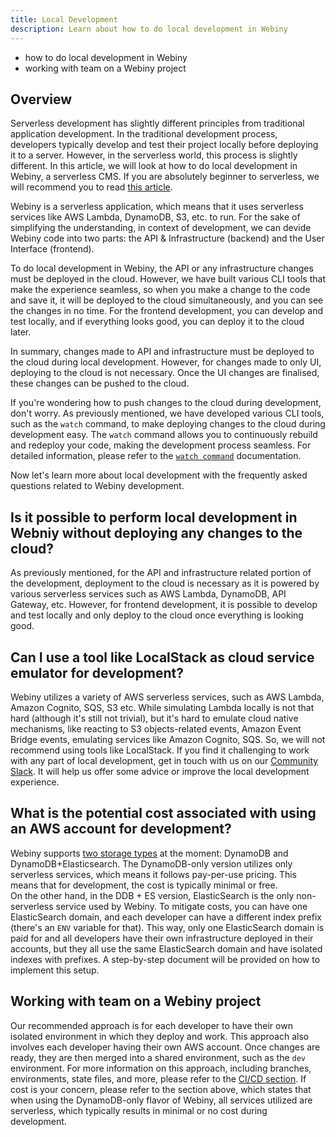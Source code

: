 ```yaml
---
title: Local Development
description: Learn about how to do local development in Webiny
---
```



<Alert type="success" title="What you'll learn">

- how to do local development in Webiny
- working with team on a Webiny project

</Alert>

## Overview

Serverless development has slightly different principles from traditional application development. In the traditional development process, developers typically develop and test their project locally before deploying it to a server. However, in the serverless world, this process is slightly different. In this article, we will look at how to do local development in Webiny, a serverless CMS.
If you are absolutely beginner to serverless, we will recommend you to read [this article](https://www.webiny.com/knowledge-base/serverless).

Webiny is a serverless application, which means that it uses serverless services like AWS Lambda, DynamoDB, S3, etc. to run. For the sake of simplifying the understanding, in context of development, we can devide Webiny code into two parts: the API & Infrastructure (backend) and the User Interface (frontend).

To do local development in Webiny, the API or any infrastructure changes must be deployed in the cloud. However, we have built various CLI tools that make the experience seamless, so when you make a change to the code and save it, it will be deployed to the cloud simultaneously, and you can see the changes in no time. For the frontend development, you can develop and test locally, and if everything looks good, you can deploy it to the cloud later.

In summary, changes made to API and infrastructure must be deployed to the cloud during local development. However, for changes made to only UI, deploying to the cloud is not necessary. Once the UI changes are finalised, these changes can be pushed to the cloud.

If you're wondering how to push changes to the cloud during development, don't worry. As previously mentioned, we have developed various CLI tools, such as the `watch` command, to make deploying changes to the cloud during development easy. The `watch` command allows you to continuously rebuild and redeploy your code, making the development process seamless.
For detailed information, please refer to the [`watch command`](/docs/core-development-concepts/basics/watch-command) documentation.

Now let's learn more about local development with the frequently asked questions related to Webiny development.

## Is it possible to perform local development in Webniy without deploying any changes to the cloud?

As previously mentioned, for the API and infrastructure related portion of the development, deployment to the cloud is necessary as it is powered by various serverless services such as AWS Lambda, DynamoDB, API Gateway, etc. However, for frontend development, it is possible to develop and test locally and only deploy to the cloud once everything is looking good.

## Can I use a tool like LocalStack as cloud service emulator for development?

Webiny utilizes a variety of AWS serverless services, such as AWS Lambda, Amazon Cognito, SQS, S3 etc.
While simulating Lambda locally is not that hard (although it's still not trivial),
but it's hard to emulate cloud native mechanisms, like reacting to S3 objects-related events,
Amazon Event Bridge events, emulating services like Amazon Cognito, SQS. So, we will not recommend using tools like LocalStack.
If you find it challenging to work with any part of local development, get in touch with us on our [Community Slack](https://www.webiny.com/slack). It will help us offer some advice or improve the local development experience.

## What is the potential cost associated with using an AWS account for development?

Webiny supports [two storage types](/docs/get-started/install-webiny#pick-your-database) at the moment: DynamoDB and DynamoDB+Elasticsearch. The DynamoDB-only version utilizes only serverless services, which means it follows pay-per-use pricing. This means that for development, the cost is typically minimal or free.  
On the other hand, in the DDB + ES version, ElasticSearch is the only non-serverless service used by Webiny. To mitigate costs, you can have one ElasticSearch domain, and each developer can have a different index prefix (there's an `ENV` variable for that). This way, only one ElasticSearch domain is paid for and all developers have their own infrastructure deployed in their accounts, but they all use the same ElasticSearch domain and have isolated indexes with prefixes. A step-by-step document will be provided on how to implement this setup.

## Working with team on a Webiny project

Our recommended approach is for each developer to have their own isolated environment in which they deploy and work. This approach also involves each developer having their own AWS account. Once changes are ready, they are then merged into a shared environment, such as the `dev` environment. For more information on this approach, including branches, environments, state files, and more, please refer to the [CI/CD section](/docs/key-topics/ci-cd/introduction). If cost is your concern, please refer to the section above, which states that when using the DynamoDB-only flavor of Webiny, all services utilized are serverless, which typically results in minimal or no cost during development.

